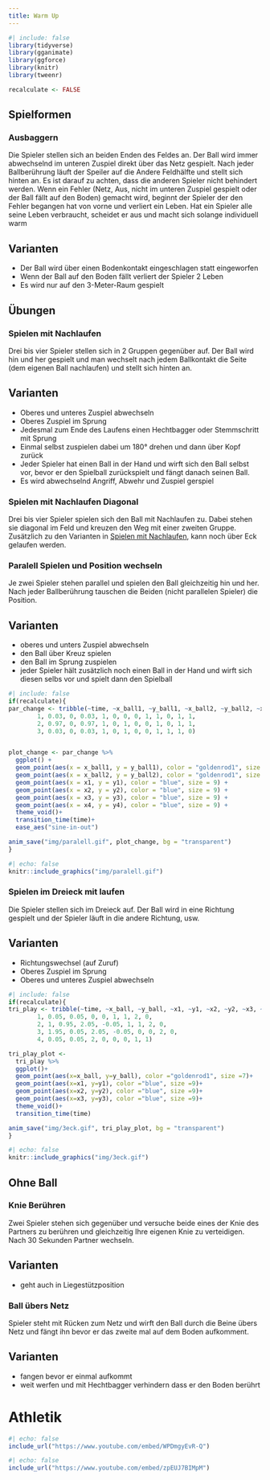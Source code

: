 ```yaml
---
title: Warm Up
---
```


```r
#| include: false
library(tidyverse)
library(gganimate)
library(ggforce)
library(knitr)
library(tweenr)

recalculate <- FALSE
```

## Spielformen

### Ausbaggern

Die Spieler stellen sich an beiden Enden des Feldes an. Der Ball wird immer abwechselnd im unteren Zuspiel direkt über das Netz gespielt. Nach jeder Ballberührung läuft der Speiler auf die Andere Feldhälfte und stellt sich hinten an. Es ist darauf zu achten, dass die anderen Spieler nicht behindert werden. Wenn ein Fehler (Netz, Aus, nicht im unteren Zuspiel gespielt oder der Ball fällt auf den Boden) gemacht wird, beginnt der Spieler der den Fehler begangen hat von vorne und verliert ein Leben. Hat ein Spieler alle seine Leben verbraucht, scheidet er aus und macht sich solange individuell warm

:::{.callout-tip}
## Varianten
* Der Ball wird über einen Bodenkontakt eingeschlagen statt eingeworfen
* Wenn der Ball auf den Boden fällt verliert der Spieler 2 Leben
* Es wird nur auf den 3-Meter-Raum gespielt
:::

## Übungen

### Spielen mit Nachlaufen

Drei bis vier Spieler stellen sich in 2 Gruppen gegenüber auf. Der Ball wird hin und her gespielt und man wechselt nach jedem Ballkontakt die Seite (dem eigenen Ball nachlaufen) und stellt sich hinten an.

:::{.callout-tip}
## Varianten
* Oberes und unteres Zuspiel abwechseln
* Oberes Zuspiel im Sprung
* Jedesmal zum Ende des Laufens einen Hechtbagger oder Stemmschritt mit Sprung
* Einmal selbst zuspielen dabei um 180° drehen und dann über Kopf zurück
* Jeder Spieler hat einen Ball in der Hand und wirft sich den Ball selbst vor, bevor er den Spielball zurückspielt und fängt danach seinen Ball.
* Es wird abwechselnd Angriff, Abwehr und Zuspiel gerspiel
:::

### Spielen mit Nachlaufen Diagonal

Drei bis vier Spieler spielen sich den Ball mit Nachlaufen zu. Dabei stehen sie diagonal im Feld und kreuzen den Weg mit einer zweiten Gruppe. Zusätzlich zu den Varianten in [Spielen mit Nachlaufen], kann noch über Eck gelaufen werden.

### Paralell Spielen und Position wechseln

Je zwei Spieler stehen parallel und spielen den Ball gleichzeitig hin und her. Nach jeder Ballberührung tauschen die Beiden (nicht parallelen Spieler) die Position.

:::{.callout-tip}
## Varianten
* oberes und unters Zuspiel abwechseln
* den Ball über Kreuz spielen
* den Ball im Sprung zuspielen
* jeder Spieler hält zusätzlich noch einen Ball in der Hand und wirft sich diesen selbs vor und spielt dann den Spielball
:::

```r
#| include: false
if(recalculate){
par_change <- tribble(~time, ~x_ball1, ~y_ball1, ~x_ball2, ~y_ball2, ~x1, ~y1, ~x2, ~y2, ~x3, ~y3, ~x4, ~y4,
        1, 0.03, 0, 0.03, 1, 0, 0, 0, 1, 1, 0, 1, 1,
        2, 0.97, 0, 0.97, 1, 0, 1, 0, 0, 1, 0, 1, 1,
        3, 0.03, 0, 0.03, 1, 0, 1, 0, 0, 1, 1, 1, 0)


plot_change <- par_change %>% 
  ggplot() +
  geom_point(aes(x = x_ball1, y = y_ball1), color = "goldenrod1", size = 7) +
  geom_point(aes(x = x_ball2, y = y_ball2), color = "goldenrod1", size = 7) +
  geom_point(aes(x = x1, y = y1), color = "blue", size = 9) +
  geom_point(aes(x = x2, y = y2), color = "blue", size = 9) +
  geom_point(aes(x = x3, y = y3), color = "blue", size = 9) +
  geom_point(aes(x = x4, y = y4), color = "blue", size = 9) +
  theme_void()+
  transition_time(time)+
  ease_aes("sine-in-out")

anim_save("img/paralell.gif", plot_change, bg = "transparent")
}

```


```r
#| echo: false
knitr::include_graphics("img/paralell.gif")
```

### Spielen im Dreieck mit laufen

Die Spieler stellen sich im Dreieck auf. Der Ball wird in eine Richtung gespielt und der Spieler läuft in die andere Richtung, usw.

:::{.callout-tip}
## Varianten
* Richtungswechsel (auf Zuruf)
* Oberes Zuspiel im Sprung
* Oberes und unteres Zuspiel abwechseln
:::

```r
#| include: false
if(recalculate){
tri_play <- tribble(~time, ~x_ball, ~y_ball, ~x1, ~y1, ~x2, ~y2, ~x3, ~y3,
        1, 0.05, 0.05, 0, 0, 1, 1, 2, 0,
        2, 1, 0.95, 2.05, -0.05, 1, 1, 2, 0,
        3, 1.95, 0.05, 2.05, -0.05, 0, 0, 2, 0,
        4, 0.05, 0.05, 2, 0, 0, 0, 1, 1)

tri_play_plot <- 
  tri_play %>% 
  ggplot()+
  geom_point(aes(x=x_ball, y=y_ball), color ="goldenrod1", size =7)+
  geom_point(aes(x=x1, y=y1), color ="blue", size =9)+
  geom_point(aes(x=x2, y=y2), color ="blue", size =9)+
  geom_point(aes(x=x3, y=y3), color ="blue", size =9)+
  theme_void()+
  transition_time(time)

anim_save("img/3eck.gif", tri_play_plot, bg = "transparent")
}

```


```r
#| echo: false
knitr::include_graphics("img/3eck.gif")
```

## Ohne Ball

### Knie Berühren

Zwei Spieler stehen sich gegenüber und versuche beide eines der Knie des Partners zu berühren und gleichzeitig Ihre eigenen Knie zu verteidigen. Nach 30 Sekunden Partner wechseln.

:::{.callout-tip}
## Varianten
* geht auch in Liegestützposition
:::

### Ball übers Netz

Spieler steht mit Rücken zum Netz und wirft den Ball durch die Beine übers Netz und fängt ihn bevor er das zweite mal auf dem Boden aufkomment.

:::{.callout-tip}
## Varianten
* fangen bevor er einmal aufkommt
* weit werfen und mit Hechtbagger verhindern dass er den Boden berührt
:::

# Athletik

```r
#| echo: false
include_url("https://www.youtube.com/embed/WPDmgyEvR-Q")
```


```r
#| echo: false
include_url("https://www.youtube.com/embed/zpEUJ7BIMpM")
```



